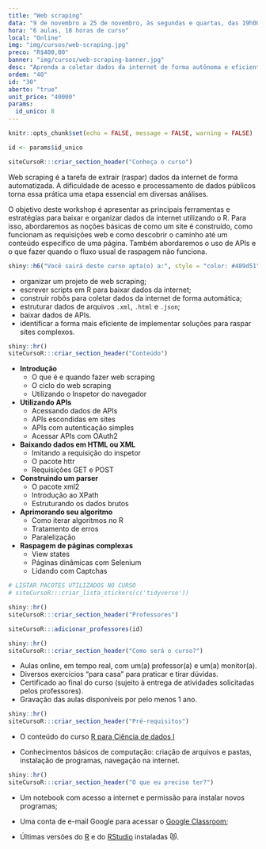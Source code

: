 ```yaml
---
title: "Web scraping"
data: "9 de novembro a 25 de novembro, às segundas e quartas, das 19h00 às 22h00"
hora: "6 aulas, 18 horas de curso"
local: "Online"
img: "img/cursos/web-scraping.jpg"
preco: "R$400,00"
banner: "img/cursos/web-scraping-banner.jpg"
desc: "Aprenda a coletar dados da internet de forma autônoma e eficiente utilizando o R."
ordem: "40"
id: "30"
aberto: "true"
unit_price: "40000"
params:
  id_unico: 8
---
```



```r
knitr::opts_chunk$set(echo = FALSE, message = FALSE, warning = FALSE)

id <- params$id_unico
```

```r
siteCursoR:::criar_section_header("Conheça o curso")
```

Web scraping é a tarefa de extrair (raspar) dados da internet de forma automatizada. A dificuldade de acesso e processamento de dados públicos torna essa prática uma etapa essencial em diversas análises.

O objetivo deste workshop é apresentar as principais ferramentas e estratégias para baixar e organizar dados da internet utilizando o R. Para isso, abordaremos as noções básicas de como um site é construído, como funcionam as requisições web e como descobrir o caminho até um conteúdo específico de uma página. Também abordaremos o uso de APIs e o que fazer quando o fluxo usual de raspagem não funciona.

```r
shiny::h6("Você sairá deste curso apta(o) a:", style = "color: #489d51")
```


::: {.voce-saira}
- organizar um projeto de web scraping;
- escrever scripts em R para baixar dados da internet;
- construir robôs para coletar dados da internet de forma automática;
- estruturar dados de arquivos `.xml`, `.html` e `.json`;
- baixar dados de APIs.
- identificar a forma mais eficiente de implementar soluções para raspar sites complexos.
:::


```r
shiny::hr()
siteCursoR:::criar_section_header("Conteúdo")
```

::: {.row}

:::: {.column-esq}
- **Introdução**
  - O que é e quando fazer web scraping
  - O ciclo do web scraping
  - Utilizando o Inspetor do navegador
- **Utilizando APIs**
  - Acessando dados de APIs
  - APIs escondidas em sites
  - APIs com autenticação simples
  - Acessar APIs com OAuth2
- **Baixando dados em HTML ou XML**
  - Imitando a requisição do inspetor
  - O pacote httr
  - Requisições GET e POST
- **Construindo um parser**
  - O pacote xml2
  - Introdução ao XPath
  - Estruturando os dados brutos
- **Aprimorando seu algoritmo**
  - Como iterar algoritmos no R
  - Tratamento de erros
  - Paralelização
- **Raspagem de páginas complexas**
  - View states
  - Páginas dinâmicas com Selenium
  - Lidando com Captchas
::::

:::: {.column-dir}

::::: {.row .justify-content-center}
```r
# LISTAR PACOTES UTILIZADOS NO CURSO
# siteCursoR:::criar_lista_stickers(c('tidyverse'))
```
:::::

:::: 

:::

```r
shiny::hr()
siteCursoR:::criar_section_header("Professores")
```

```r
siteCursoR:::adicionar_professores(id)
```

```r
shiny::hr()
siteCursoR:::criar_section_header("Como será o curso?")
```

- Aulas online, em tempo real, com um(a) professor(a) e um(a) monitor(a). 
- Diversos exercícios "para casa" para praticar e tirar dúvidas.
- Certificado ao final do curso (sujeito à entrega de atividades solicitadas pelos professores).
- Gravação das aulas disponíveis por pelo menos 1 ano.

```r
shiny::hr()
siteCursoR:::criar_section_header("Pré-requisitos") 
```

- O conteúdo do curso [R para Ciência de dados I](https://www.curso-r.com/cursos/r4ds-1)

- Conhecimentos básicos de computação: criação de arquivos e pastas, instalação de programas, navegação na internet.

```r
shiny::hr()
siteCursoR:::criar_section_header("O que eu preciso ter?")
```

- Um notebook com acesso a internet e permissão para instalar novos programas;

- Uma conta de e-mail Google para acessar o [Google Classroom](https://classroom.google.com/);

-  Últimas versões do [R](https://cran.r-project.org/) e do [RStudio](https://www.rstudio.com/products/rstudio/download/) instaladas &#128571;.
